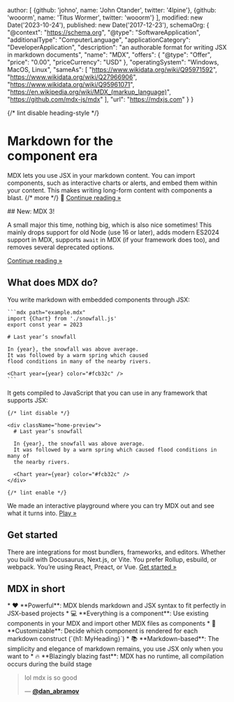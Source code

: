 
  author: [
    {github: 'johno', name: 'John Otander', twitter: '4lpine'},
    {github: 'wooorm', name: 'Titus Wormer', twitter: 'wooorm'}
  ],
  modified: new Date('2023-10-24'),
  published: new Date('2017-12-23'),
  schemaOrg: {
    "@context": "https://schema.org",
    "@type": "SoftwareApplication",
    "additionalType": "ComputerLanguage",
    "applicationCategory": "DeveloperApplication",
    "description": "an authorable format for writing JSX in markdown documents",
    "name": "MDX",
    "offers": {
      "@type": "Offer",
      "price": "0.00",
      "priceCurrency": "USD"
    },
    "operatingSystem": "Windows, MacOS, Linux",
    "sameAs": [
      "https://www.wikidata.org/wiki/Q95971592",
      "https://www.wikidata.org/wiki/Q27966906",
      "https://www.wikidata.org/wiki/Q95961071",
      "https://en.wikipedia.org/wiki/MDX_(markup_language)",
      "https://github.com/mdx-js/mdx"
    ],
    "url": "https://mdxjs.com"
  }
}

{/* lint disable heading-style */}

Markdown for the\
**component era**
=================

MDX lets you use JSX in your markdown content.
You can import components, such as interactive charts or alerts, and embed them
within your content.
This makes writing long-form content with components a blast. {/* more */}
🚀
[Continue reading »][what]

<div className="card big">
  ## New: MDX 3!

  A small major this time, nothing big, which is also nice sometimes!
  This mainly drops support for old Node (use 16 or later), adds modern ES2024
  support in MDX, supports `await` in MDX (if your framework does too), and
  removes several deprecated options.

  [Continue reading »][v3]
</div>

## What does MDX do?

<div className="big-columns">
  <div>
    You write markdown with embedded components through JSX:

    ```mdx path="example.mdx"
    import {Chart} from './snowfall.js'
    export const year = 2023

    # Last year’s snowfall

    In {year}, the snowfall was above average.
    It was followed by a warm spring which caused
    flood conditions in many of the nearby rivers.

    <Chart year={year} color="#fcb32c" />
    ```
  </div>

  <div>
    It gets compiled to JavaScript that you can use in any framework that
    supports JSX:

    {/* lint disable */}

    <div className="home-preview">
      # Last year’s snowfall

      In {year}, the snowfall was above average.
      It was followed by a warm spring which caused flood conditions in many of
      the nearby rivers.

      <Chart year={year} color="#fcb32c" />
    </div>

    {/* lint enable */}
  </div>
</div>

We made an interactive playground where you can try MDX out and see what it
turns into.
[Play »][playground]

## Get started

There are integrations for most bundlers, frameworks, and editors.
Whether you build with Docusaurus, Next.js, or Vite.
You prefer Rollup, esbuild, or webpack.
You’re using React, Preact, or Vue.
[Get started »][getting-started]

## MDX in short

<div className="emoji-list">
  * ❤️ **Powerful**: MDX blends markdown and JSX syntax to fit perfectly in
    JSX-based projects
  * 💻 **Everything is a component**: Use existing components in your
    MDX and import other MDX files as components
  * 🔧 **Customizable**: Decide which component is rendered for each markdown
    construct (`{h1: MyHeading}`)
  * 📚 **Markdown-based**: The simplicity and elegance of markdown remains,
    you use JSX only when you want to
  * 🔥 **Blazingly blazing fast**: MDX has no runtime, all compilation occurs
    during the build stage
</div>

> lol mdx is so good
>
> — [**@dan\_abramov**][quote]

[quote]: https://twitter.com/dan_abramov/status/1286411354996449281

[what]: /docs/what-is-mdx/

[v3]: /blog/v3/

[playground]: /playground/

[getting-started]: /docs/getting-started/
